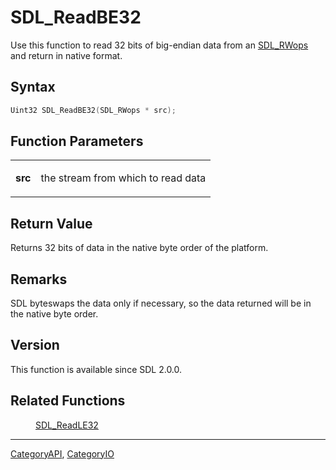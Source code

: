 = SDL_ReadBE32 =

Use this function to read 32 bits of big-endian data from an [[SDL_RWops]] and return in native format.

== Syntax ==

<syntaxhighlight lang='c'>
Uint32 SDL_ReadBE32(SDL_RWops * src);
</syntaxhighlight>

== Function Parameters ==

{|
|'''src'''
|the stream from which to read data
|}

== Return Value ==

Returns 32 bits of data in the native byte order of the platform.

== Remarks ==

SDL byteswaps the data only if necessary, so the data returned will be in
the native byte order.

== Version ==

This function is available since SDL 2.0.0.

== Related Functions ==

:[[SDL_ReadLE32]]

----
[[CategoryAPI]], [[CategoryIO]]


